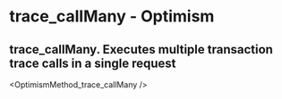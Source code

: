 # trace_callMany  - Optimism

## trace_callMany. Executes multiple transaction trace calls in a single request


<OptimismMethod_trace_callMany />
